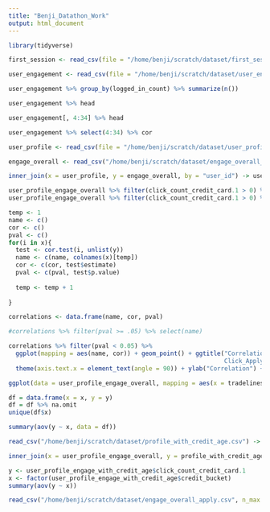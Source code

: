 ```yaml
---
title: "Benji_Datathon_Work"
output: html_document
---
```


```r
library(tidyverse)
```

```r
first_session <- read_csv(file = "/home/benji/scratch/dataset/first_session.csv", n_max = 10000)
```

```r
user_engagement <- read_csv(file = "/home/benji/scratch/dataset/user_engagement.csv", n_max = 10000)

```
```r
user_engagement %>% group_by(logged_in_count) %>% summarize(n())
```
```r
user_engagement %>% head
```


```r
user_engagement[, 4:34] %>% head
```

```r
user_engagement %>% select(4:34) %>% cor
```


```r
user_profile <- read_csv(file = "/home/benji/scratch/dataset/user_profile.csv")
```

```r
engage_overall <- read_csv("/home/benji/scratch/dataset/engage_overall_apply.csv") 
```

```r
inner_join(x = user_profile, y = engage_overall, by = "user_id") -> user_profile_engage_overall
```

```r
user_profile_engage_overall %>% filter(click_count_credit_card.1 > 0) %>% select(click_count_credit_card.1) -> y
user_profile_engage_overall %>% filter(click_count_credit_card.1 > 0) %>% select(8:35, 37) -> x

temp <- 1
name <- c()
cor <- c()
pval <- c()
for(i in x){
  test <- cor.test(i, unlist(y))
  name <- c(name, colnames(x)[temp])
  cor <- c(cor, test$estimate)
  pval <- c(pval, test$p.value)
  
  temp <- temp + 1
  
}

correlations <- data.frame(name, cor, pval)
```


```r

#correlations %>% filter(pval >= .05) %>% select(name)

correlations %>% filter(pval < 0.05) %>%
  ggplot(mapping = aes(name, cor)) + geom_point() + ggtitle("Correlation with
                                                            Click_Apply_Credit_Cards") +
  theme(axis.text.x = element_text(angle = 90)) + ylab("Correlation") + xlab("Variable")
```


```r
ggplot(data = user_profile_engage_overall, mapping = aes(x = tradelines_min_days_since_opened, y = click_count_credit_card.1)) + geom_point() + geom_smooth()
```


```r
df = data.frame(x = x, y = y)
df = df %>% na.omit
unique(df$x)
```

```r
summary(aov(y ~ x, data = df))
```


```r
read_csv("/home/benji/scratch/dataset/profile_with_credit_age.csv") -> profile_with_credit_age

inner_join(x = user_profile_engage_overall, y = profile_with_credit_age, by = "user_id") -> user_profile_engage_with_credit_age

```


```r
y <- user_profile_engage_with_credit_age$click_count_credit_card.1
x <- factor(user_profile_engage_with_credit_age$credit_bucket)
summary(aov(y ~ x))
```

```r
read_csv("/home/benji/scratch/dataset/engage_overall_apply.csv", n_max = 10000)
```












